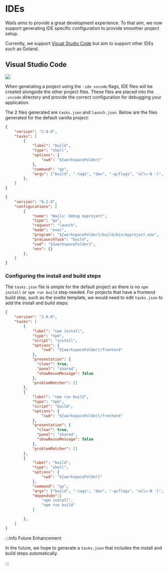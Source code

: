 
# IDEs

Wails aims to provide a great development experience. To that aim, we now support generating IDE specific configuration to provide smoother project setup.

Currently, we support [Visual Studio Code](https://code.visualstudio.com/) but aim to support other IDEs such as Goland.

## Visual Studio Code

<p className="text--center">
    <img src="/img/vscode.png" style={{"width": "75%"}}></img>
</p>

When generating a project using the `-ide vscode` flags, IDE files will be created alongside the other project files. These files are placed into the `.vscode` directory and provide the correct configuration for debugging your application.

The 2 files generated are `tasks.json` and `launch.json`. Below are the files generated for the default vanilla project:

```json title="tasks.json"
{
    "version": "2.0.0",
    "tasks": [
        {
            "label": "build",
            "type": "shell",
            "options": {
                "cwd": "${workspaceFolder}"
            },
            "command": "go",
            "args": ["build", "-tags", "dev", "-gcflags", "all=-N -l", "-o", "build/bin/myproject.exe"]
        },
    ]
}
```

```json title="launch.json"
{
    "version": "0.2.0",
    "configurations": [
        {
            "name": "Wails: Debug myproject",
            "type": "go",
            "request": "launch",
            "mode": "exec",
            "program": "${workspaceFolder}/build/bin/myproject.exe",
            "preLaunchTask": "build",
            "cwd": "${workspaceFolder}",
            "env": {}
        },
    ]
}
```

### Configuring the install and build steps

The `tasks.json` file is simple for the default project as there is no `npm install` or `npm run build` step needed. For projects that have a frontend build step, such as the svelte template, we would need to edit `tasks.json` to add the install and build steps:

```json title="tasks.json"
{
    "version": "2.0.0",
    "tasks": [
        {
            "label": "npm install",
            "type": "npm",
            "script": "install",
            "options": {
                "cwd": "${workspaceFolder}/frontend"
            },
            "presentation": {
              "clear": true,
              "panel": "shared",
              "showReuseMessage": false
            },
            "problemMatcher": []
        },
        {
            "label": "npm run build",
            "type": "npm",
            "script": "build",
            "options": {
                "cwd": "${workspaceFolder}/frontend"
            },
            "presentation": {
              "clear": true,
              "panel": "shared",
              "showReuseMessage": false
            },
            "problemMatcher": []
        },
        {
            "label": "build",
            "type": "shell",
            "options": {
                "cwd": "${workspaceFolder}"
            },
            "command": "go",
            "args": ["build", "-tags", "dev", "-gcflags", "all=-N -l", "-o", "build/bin/vscode.exe"],
            "dependsOn":[
                "npm install",
                "npm run build"
            ]

        },
    ]
}
```

:::info Future Enhancement

In the future, we hope to generate a `tasks.json` that includes the install and build steps automatically.

:::